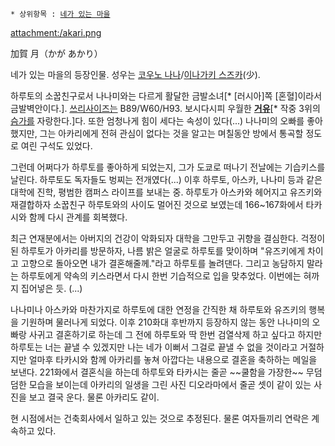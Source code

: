  * 상위항목 : [[네가 있는 마을]]

attachment:/akari.png

加賀 月（かが あかり）

네가 있는 마을의 등장인물. 성우는 [[코우노 나나]]/[[이나가키 스즈카]](少). 

하루토의 소꿉친구로서 나나미와는 다르게 활달한 금발소녀[* [러시아]쪽 [혼혈]이라서 금발벽안이다.]. [[쓰리사이즈]]는 B89/W60/H93.  보시다시피 우월한 '''[[거유]]'''[* 작중 3위의 [[슴가]]를 자랑한다.]다. 또한 엄청나게 힘이 세다는 속성이 있다(...) 나나미의 오빠를 좋아했지만, 그는 아카리에게 전혀 관심이 없다는 것을 알고는 며칠동안 방에서 통곡할 정도로 여린 구석도 있었다. 

그런데 어쩌다가 하루토를 좋아하게 되었는지, 그가 도쿄로 떠나기 전날에는 기습키스를 날린다. 하루토도 독자들도 벙찌는 전개였다(...) 이후 하루토, 아스카, 나나미 등과 같은 대학에 진학, 평범한 캠퍼스 라이프를 보내는 중. 하루토가 아스카와 헤어지고 유즈키와 재결합하자 소꿉친구 하루토와의 사이도 멀어진 것으로 보였는데 166~167화에서 타카시와 함께 다시 관계를 회복했다.

최근 연재분에서는 아버지의 건강이 악화되자 대학을 그만두고 귀향을 결심한다. 걱정이 된 하루토가 아카리를 방문하자, 나름 밝은 얼굴로 하루토를 맞이하며 "유즈키에게 차이고 고향으로 돌아오면 내가 결혼해줄께."라고 하루토를 놀려댄다. 그리고 농담하지 말라는 하루토에게 약속의 키스라면서 다시 한번 기습적으로 입을 맞추었다. 이번에는 혀까지 집어넣은 듯. (...)

나나미나 아스카와 마찬가지로 하루토에 대한 연정을 간직한 채 하루토와 유즈키의 행복을 기원하며 물러나게 되었다. 이후 210화대 후반까지 등장하지 않는 동안 나나미의 오빠랑 사귀고 결혼하기로 하는데 그 전에 하루토와 딱 한번 검열삭제 하고 싶다고 하지만 하루토는 너는 끝낼 수 있겠지만 나는 네가 이뻐서 그걸로 끝낼 수 없을 것이라고 거절하지만 얼마후 타카시와 함께 아카리를 놓쳐 아깝다는 내용으로 결혼을 축하하는 메일을 보낸다. 221화에서 결혼식을 하는데 하루토와 타카시는 줄곧 ~~쿨함을 가장한~~ 무덤덤한 모습을 보이는데 아카리의 일생을 그린 사진 디오라마에서 줄곧 셋이 같이 있는 사진을 보고 결국 운다. 물론 아카리도 같이.

현 시점에서는 건축회사에서 일하고 있는 것으로 추정된다. 물론 여자들끼리 연락은 계속하고 있다.
  
